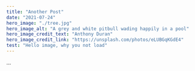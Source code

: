 ---
title: "Another Post"
date: "2021-07-24"
hero_image: "./tree.jpg"
hero_image_alt: "A grey and white pitbull wading happily in a pool"
hero_image_credit_text: "Anthony Duran"
hero_image_credit_link: "https://unsplash.com/photos/eLUBGqKGdE4"
test: "Hello image, why you not load"
---

...